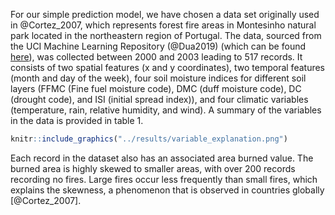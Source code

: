 For our simple prediction model, we have chosen a data set originally used in @Cortez_2007, which represents forest fire areas in Montesinho natural park located in the northeastern region of Portugal. The data, sourced from the UCI Machine Learning Repository (@Dua2019) (which can be found [here](https://archive.ics.uci.edu/ml/datasets/forest+fires)), was collected between 2000 and 2003 leading to 517 records.  It consists of two spatial features (x and y coordinates), two temporal features (month and day of the week), four soil moisture indices for different soil layers (FFMC (Fine fuel moisture code), DMC (duff moisture code), DC (drought code), and ISI (initial spread index)), and four climatic variables (temperature, rain, relative humidity, and wind). A summary of the variables in the data is provided in table 1.

```r

knitr::include_graphics("../results/variable_explanation.png")
```

Each record in the dataset also has an associated area burned value. The burned area is highly skewed to smaller areas, with over 200 records recording no fires. Large fires occur less frequently than small fires, which explains the skewness, a phenomenon that is observed in countries globally [@Cortez_2007].
